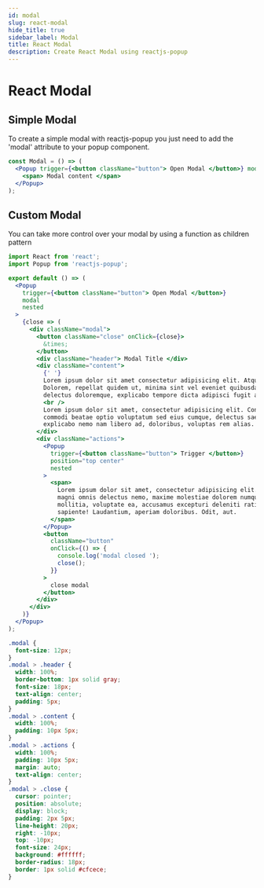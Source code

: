 ```yaml
---
id: modal
slug: react-modal
hide_title: true
sidebar_label: Modal
title: React Modal
description: Create React Modal using reactjs-popup
---
```




# React Modal

## Simple Modal

To create a simple modal with reactjs-popup you just need to add the 'modal' attribute to your popup component.

```jsx
const Modal = () => (
  <Popup trigger={<button className="button"> Open Modal </button>} modal>
    <span> Modal content </span>
  </Popup>
);
```

## Custom Modal

You can take more control over your modal by using a function as children pattern

<CustomModal />

```jsx
import React from 'react';
import Popup from 'reactjs-popup';

export default () => (
  <Popup
    trigger={<button className="button"> Open Modal </button>}
    modal
    nested
  >
    {close => (
      <div className="modal">
        <button className="close" onClick={close}>
          &times;
        </button>
        <div className="header"> Modal Title </div>
        <div className="content">
          {' '}
          Lorem ipsum dolor sit amet consectetur adipisicing elit. Atque, a nostrum.
          Dolorem, repellat quidem ut, minima sint vel eveniet quibusdam voluptates
          delectus doloremque, explicabo tempore dicta adipisci fugit amet dignissimos?
          <br />
          Lorem ipsum dolor sit amet, consectetur adipisicing elit. Consequatur sit
          commodi beatae optio voluptatum sed eius cumque, delectus saepe repudiandae
          explicabo nemo nam libero ad, doloribus, voluptas rem alias. Vitae?
        </div>
        <div className="actions">
          <Popup
            trigger={<button className="button"> Trigger </button>}
            position="top center"
            nested
          >
            <span>
              Lorem ipsum dolor sit amet, consectetur adipisicing elit. Beatae
              magni omnis delectus nemo, maxime molestiae dolorem numquam
              mollitia, voluptate ea, accusamus excepturi deleniti ratione
              sapiente! Laudantium, aperiam doloribus. Odit, aut.
            </span>
          </Popup>
          <button
            className="button"
            onClick={() => {
              console.log('modal closed ');
              close();
            }}
          >
            close modal
          </button>
        </div>
      </div>
    )}
  </Popup>
);
```

```css
.modal {
  font-size: 12px;
}
.modal > .header {
  width: 100%;
  border-bottom: 1px solid gray;
  font-size: 18px;
  text-align: center;
  padding: 5px;
}
.modal > .content {
  width: 100%;
  padding: 10px 5px;
}
.modal > .actions {
  width: 100%;
  padding: 10px 5px;
  margin: auto;
  text-align: center;
}
.modal > .close {
  cursor: pointer;
  position: absolute;
  display: block;
  padding: 2px 5px;
  line-height: 20px;
  right: -10px;
  top: -10px;
  font-size: 24px;
  background: #ffffff;
  border-radius: 18px;
  border: 1px solid #cfcece;
}
```
